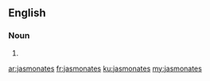 ==English==

===Noun===
{{head|en|plural}}

# {{plural of|jasmonate|lang=en|nocat=1}}

[[ar:jasmonates]]
[[fr:jasmonates]]
[[ku:jasmonates]]
[[my:jasmonates]]